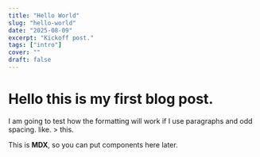 ```yaml
---
title: "Hello World"
slug: "hello-world"
date: "2025-08-09"
excerpt: "Kickoff post."
tags: ["intro"]
cover: ""
draft: false
---
```


# Hello this is my first blog post.

I am going to test how the formatting will work if I use paragraphs and odd spacing. like. > this.

This is **MDX**, so you can put components here later.
